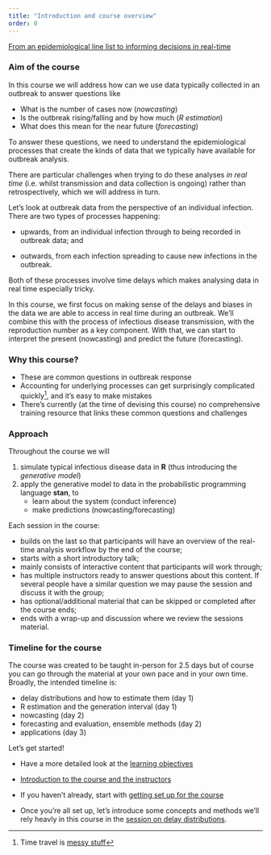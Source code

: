 ```yaml
---
title: "Introduction and course overview"
order: 0
---
```


[From an epidemiological line list to informing decisions in real-time](slides/from-line-list-to-decisions.qmd)

### Aim of the course

In this course we will address how can we use data typically collected in an outbreak to answer questions like

-   What is the number of cases now (*nowcasting*)
-   Is the outbreak rising/falling and by how much (*R estimation*)
-   What does this mean for the near future (*forecasting*)

To answer these questions, we need to understand the epidemiological processes that create the kinds of data that we typically have available for outbreak analysis.

There are particular challenges when trying to do these analyses *in real time* (i.e. whilst transmission and data collection is ongoing) rather than retrospectively, which we will address in turn.

::: callout
Let's look at outbreak data from the perspective of an individual infection.
There are two types of processes happening:

-   upwards, from an individual infection through to being recorded in outbreak data; and

-   outwards, from each infection spreading to cause new infections in the outbreak.

Both of these processes involve time delays which makes analysing data in real time especially tricky.
:::

In this course, we first focus on making sense of the delays and biases in the data we are able to access in real time during an outbreak.
We'll combine this with the process of infectious disease transmission, with the reproduction number as a key component.
With that, we can start to interpret the present (nowcasting) and predict the future (forecasting).

### Why this course?

-   These are common questions in outbreak response
-   Accounting for underlying processes can get surprisingly complicated quickly[^1], and it's easy to make mistakes
-   There's currently (at the time of devising this course) no comprehensive training resource that links these common questions and challenges

### Approach

Throughout the course we will

1.  simulate typical infectious disease data in **R** (thus introducing the *generative model*)
2.  apply the generative model to data in the probabilistic programming language **stan**, to
    -   learn about the system (conduct inference)
    -   make predictions (nowcasting/forecasting)

Each session in the course:

- builds on the last so that participants will have an overview of the real-time analysis workflow by the end of the course;
- starts with a short introductory talk;
- mainly consists of interactive content that participants will work through;
- has multiple instructors ready to answer questions about this content. If several people have a similar question we may pause the session and discuss it with the group;
- has optional/additional material that can be skipped or completed after the course ends;
- ends with a wrap-up and discussion where we review the sessions material.

### Timeline for the course

The course was created to be taught in-person for 2.5 days but of course you can go through the material at your own pace and in your own time.
Broadly, the intended timeline is:

-   delay distributions and how to estimate them (day 1)
-   R estimation and the generation interval (day 1)
-   nowcasting (day 2)
-   forecasting and evaluation, ensemble methods (day 2)
-   applications (day 3)

Let's get started!

-   Have a more detailed look at the [learning objectives](/learning_objectives.qmd)

-   [Introduction to the course and the instructors](slides/introduction-to-the-course-and-instructors.qmd)

-   If you haven't already, start with [getting set up for the course](/getting-set-up.qmd)

-   Once you're all set up, let's introduce some concepts and methods we'll rely heavly in this course in the [session on delay distributions](delay-distributions).


[^1]: Time travel is [messy stuff](https://youtu.be/q2nNzNo_Xps)
